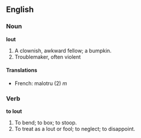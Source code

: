 ==English==

===Noun===

'''lout'''

#A clownish, awkward fellow; a bumpkin.
#Troublemaker, often violent
====Translations====
*French: malotru (2) ''m''

===Verb===

'''to lout'''

#To bend; to box; to stoop.
#To treat as a lout or fool; to neglect; to disappoint.